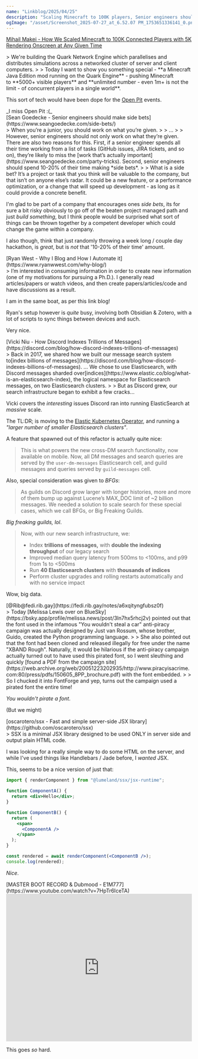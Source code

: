 ```yaml
---
name: "Linkblog/2025/04/25"
description: "Scaling Minecraft to 100K players, Senior engineers should make side bets, Why I Blog, How Discord Indexes Trillions of Messages, You wouldn't pirate a font, Server-side JSX library, E1M777 tracker song."
ogImage: "/asset/Screenshot_2025-07-27_at_6.52.07 PM_1753651336141_0.png"
---
```


[Mihail Makei - How We Scaled Minecraft to 100K Connected Players with 5K Rendering Onscreen at Any Given Time](https://www.quarkmultiplayer.com/blog/how-we-scaled-minecraft-to-100k-connected-players-with-5k-rendering-onscreen-at-any-given-time)

<div class="ml-[2rem] mb-8">
> We're building the Quark Network Engine which parallelises and distributes simulations across a networked cluster of server and client computers.
>
> Today I want to show you something special - **a Minecraft Java Edition mod running on the Quark Engine** - pushing Minecraft to **5000+ visible players** and **unlimited number - even 1m+ is not the limit - of concurrent players in a single world**.

This sort of tech would have been dope for the [Open Pit](https://www.openpit.net/) events.

<div class="ml-[2rem] mb-8">
_I miss Open Pit :(_

</div>
</div>
[Sean Goedecke - Senior engineers should make side bets](https://www.seangoedecke.com/side-bets/)

<div class="ml-[2rem] mb-8">
> When you’re a junior, you should work on what you’re given.
>
> ...
>
> However, senior engineers should not only work on what they’re given. There are also two reasons for this. First, if a senior engineer spends all their time working from a list of tasks (GitHub issues, JIRA tickets, and so on), they’re likely to miss the [work that’s actually important](https://www.seangoedecke.com/party-tricks). Second, senior engineers should spend 10-20% of their time making *side bets*.
>
> What is a side bet? It’s a project or task that you think will be valuable to the company, but that isn’t on anyone else’s radar. It could be a new feature, or a performance optimization, or a change that will speed up development - as long as it could provide a concrete benefit.

I'm glad to be part of a company that encourages ones _side bets_, its for sure a bit risky obviously to go off of the beaten project managed path and just _build something_, but I think people would be surprised what sort of things can be thrown together by a competent developer which could change the game within a company.

I also though, think that just randomly throwing a week long / couple day hackathon, is _great_, but is _not_ that '10-20% of their time' amount.

</div>
[Ryan West - Why I Blog and How I Automate it](https://www.ryanwwest.com/why-blog/)

<div class="ml-[2rem] mb-8">
> I’m interested in consuming information in order to create new information (one of my motivations for pursuing a Ph.D.). I generally read articles/papers or watch videos, and then create papers/articles/code and have discussions as a result.

I am in the same boat, as per this link blog!

Ryan's setup however is _quite_ busy, involving both Obsidian & Zotero, with a lot of scripts to sync things between devices and such.

Very nice.

</div>
[Vicki Niu - How Discord Indexes Trillions of Messages](https://discord.com/blog/how-discord-indexes-trillions-of-messages)

<div class="ml-[2rem] mb-8">
> Back in 2017, we shared how we built our message search system to[index billions of messages](https://discord.com/blog/how-discord-indexes-billions-of-messages). ... We chose to use Elasticsearch, with Discord messages sharded over[indices](https://www.elastic.co/blog/what-is-an-elasticsearch-index), the logical namespace for Elasticsearch messages, on two Elasticsearch clusters.
>
> But as Discord grew, our search infrastructure began to exhibit a few cracks…

Vicki covers the _interesting_ issues Discord ran into running ElasticSearch at _massive_ scale.

The TL:DR; is moving to the [Elastic Kubernetes Operator](https://www.elastic.co/docs/deploy-manage/deploy/cloud-on-k8s), and running a _"larger number of smaller Elasticsearch clusters"_.

A feature that spawned out of this refactor is actually quite nice:

> This is what powers the new cross-DM search functionality, now available on mobile. Now, all DM messages and search queries are served by the `user-dm-messages` Elasticsearch cell, and guild messages and queries served by `guild-messages` cell.

Also, special consideration was given to _BFGs_:

> As guilds on Discord grow larger with longer histories, more and more of them bump up against Lucene’s MAX_DOC limit of ~2 billion messages. We needed a solution to scale search for these special cases, which we call BFGs, or Big Freaking Guilds.

_Big freaking guilds, lol_.

> Now, with our new search infrastructure, we:
> - Index **trillions of messages,** with **double the indexing throughput** of our legacy search
> - Improved median query latency from 500ms to \<100ms, and p99 from 1s to \<500ms
> - Run **40 Elasticsearch clusters** with **thousands of indices**
> - Perform cluster upgrades and rolling restarts automatically and with no service impact

Wow, big data.

</div>
[@Rib@fedi.rib.gay](https://fedi.rib.gay/notes/a6xqityngfubsz0f)

<div class="ml-[2rem] mb-8">
> Today [Melissa Lewis over on BlueSky](https://bsky.app/profile/melissa.news/post/3ln7hx5rhcj2v) pointed out that the font used in the infamous "You wouldn't steal a car" anti-piracy campaign was actually designed by Just van Rossum, whose brother, Guido, created the Python programming language.
>
> She also pointed out that the font had been cloned and released illegally for free under the name "XBAND Rough". Naturally, it would be hilarious if the anti-piracy campaign actually turned out to have used this pirated font, so I went sleuthing and quickly [found a PDF from the campaign site](https://web.archive.org/web/20051223202935/http://www.piracyisacrime.com:80/press/pdfs/150605_8PP_brochure.pdf) with the font embedded.
>
> So I chucked it into FontForge and yep, turns out the campaign used a pirated font the entire time!

_You wouldn't pirate a font_.

(But we might)

</div>
[oscarotero/ssx - Fast and simple server-side JSX library](https://github.com/oscarotero/ssx)

<div class="ml-[2rem] mb-8">
> SSX is a minimal JSX library designed to be used ONLY in server side and output plain HTML code.

I was looking for a really simple way to do some HTML on the server, and while I've used things like Handlebars / Jade before, I _wanted_ JSX.

This, seems to be a nice version of just that:

```jsx
import { renderComponent } from "@lumeland/ssx/jsx-runtime";

function ComponentA() {
  return <div>Hello</div>;
}

function ComponentB() {
  return (
    <span>
      <ComponentA />
    </span>
  );
}

const rendered = await renderComponent(<ComponentB />);
console.log(rendered);
```

_Nice_.

</div>
[MASTER BOOT RECORD & Dubmood - E1M777](https://www.youtube.com/watch?v=7HpTr6IceTA)

<div class="ml-[2rem] mb-8">
<iframe
    class="my-2"
    width="100%"
    height="400"
    src="https://www.youtube.com/embed/7HpTr6IceTA"
    frameborder="0"
    allow="accelerometer; autoplay; clipboard-write; encrypted-media; gyroscope; picture-in-picture"
    allowfullscreen
></iframe>

This goes _so_ hard.

</div>
